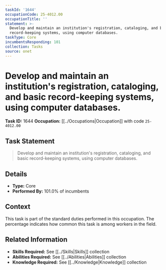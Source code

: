 ```yaml
---
taskId: '1644'
occupationCode: 25-4012.00
occupationTitle: ''
statement: >-
  Develop and maintain an institution's registration, cataloging, and basic
  record-keeping systems, using computer databases.
taskType: Core
incumbentsResponding: 101
collection: Tasks
source: onet
---
```

# Develop and maintain an institution's registration, cataloging, and basic record-keeping systems, using computer databases.

**Task ID:** 1644
**Occupation:** [[../Occupations|Occupation]] with code `25-4012.00`

## Task Statement

> Develop and maintain an institution's registration, cataloging, and basic record-keeping systems, using computer databases.

## Details

- **Type:** Core
- **Performed By:** 101.0% of incumbents

## Context

This task is part of the standard duties performed in this occupation. The percentage indicates how common this task is among workers in the field.

## Related Information

- **Skills Required:** See [[../Skills|Skills]] collection
- **Abilities Required:** See [[../Abilities|Abilities]] collection
- **Knowledge Required:** See [[../Knowledge|Knowledge]] collection
